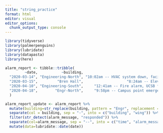 ```yaml
---
title: "string_practice"
format: html
editor: visual
editor_options: 
  chunk_output_type: console
---
```


```r
library(tidyverse)
library(palmerpenguins)
library(lubridate)
library(datapasta)
library(here)

```

```r
alarm_report <- tibble::tribble(
         ~date,           ~building,                                               ~alarm_message,
  "2020-03-14", "Engineering-North", "10:02am -- HVAC system down, facilities management alerted",
  "2020-03-15",         "Bren Hall",                    "8:24am -- Elevator North out of service",
  "2020-04-10", "Engineering-South",     "12:41am -- Fire alarm, UCSB fire responded and cleared",
  "2020-04-18",        "Engr-North",     "9:58pm -- Campus point emergency siren, UCPD responded"
  )

```

```r
alarm_report_update <- alarm_report %>%
  mutate(building=str_replace(building, pattern = "Engr", replacement = "Engineering")) %>%
  separate(col = building, sep = "-", into = c("building", "wing")) %>%
  filter(str_detect(alarm_message, "responded")) %>%
  separate(col=alarm_message, sep = "--", into = c("time", "alarm_message")) %>%
  mutate(data=lubridate::date(date))
```
 





















